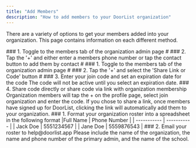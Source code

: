 ```yaml
---
title: "Add Members"
description: "How to add members to your DoorList organization"
---
```


There are a variety of options to get your members added into your organization. This page contains information on each different method. 

<Tabs>
  <Tab title="By Phone Number or Contact ">
    ### 1. Toggle to the members tab of the organization admin page
    #
    ### 2. Tap the '+' and either enter a members phone number or tap the contact button to add them by contact
    #
  </Tab>
  <Tab title="By Join Code or Link">
    ### 1. Toggle to the members tab of the organization admin page
    #
    ### 2. Tap the '+' and select the 'Share Link or Code' button
    #
    ### 3. Enter your join code and set an expiration date for the code
    The code will not be active until you select an expiration date.
    ### 4. Share code directly or share code via link with organization membership
    Organization members will tap the + on the profile page, select join organization and enter the code. If you chose to share a link, once members have signed up for DoorList, clicking the link will automatically add them to your organization.
  </Tab>
  <Tab title="By Roster Upload">
    ### 1. Format your organization roster into a spreadsheet in the following format 
    |Full Name | Phone Number |
    | ----------- | ----------- |
    | Jack Doe | 5551234567 |
    | Jane Doe | 5559876543 |
    ### 2. Email your roster to help@doorlist.app
    Please include the name of the organization, the name and phone number of the primary admin, and the name of the school.
  </Tab>
</Tabs>
